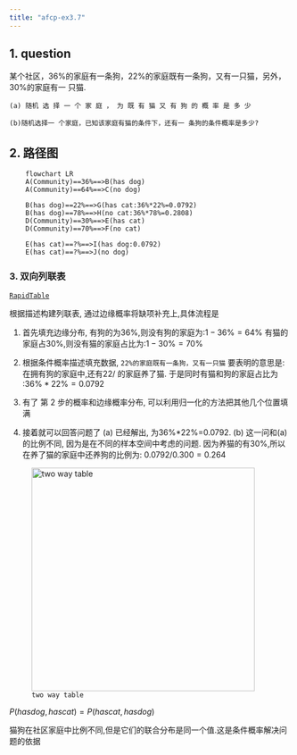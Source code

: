 ```yaml
---
title: "afcp-ex3.7"
---
```


## 1. question 

::: {.callout-note  collapse="true" title="Question"}
  某个社区，36%的家庭有一条狗，22%的家庭既有一条狗，又有一只猫，另外，30%的家庭有一 只猫.

    (a) 随机 选 择 一 个 家 庭 ， 为 既 有 猫 又 有 狗 的 概 率 是 多 少

    (b)随机选择一 个家庭，已知该家庭有猫的条件下，还有一 条狗的条件概率是多少?
:::

## 2. 路径图

```mermaid

    flowchart LR
    A(Community)==36%==>B(has dog)
    A(Community)==64%==>C(no dog)

    B(has dog)==22%==>G(has cat:36%*22%=0.0792)
    B(has dog)==78%==>H(no cat:36%*78%=0.2808)
    D(Community)==30%==>E(has cat)
    D(Community)==70%==>F(no cat)

    E(has cat)==?%==>I(has dog:0.0792)
    E(has cat)==?%==>J(no dog)

```

### 3. 双向列联表
::: {.callout-tip title="build two-way table in this page "}
 [`RapidTable`](https://www.rapidtables.com/tools/table-chart.html#)
:::
根据描述构建列联表, 通过边缘概率将缺项补充上,具体流程是

1.  首先填充边缘分布, 有狗的为$36 \%$,则没有狗的家庭为:$1-36 \%=64 \%$
     有猫的家庭占$30 \%$,则没有猫的家庭占比为:$1-30 \%=70 \%$
     
2. 根据条件概率描述填充数据,  `22%的家庭既有一条狗，又有一只猫`
    要表明的意思是: 在拥有狗的家庭中,还有$22 /%$
    的家庭养了猫.   于是同时有猫和狗的家庭占比为 :$36 \%*22 \%=0.0792$
     
3. 有了 第 2 步的概率和边缘概率分布, 可以利用归一化的方法把其他几个位置填满

4. 接着就可以回答问题了  (a) 已经解出, 为36%*22%=0.0792. (b)  这一问和(a)的比例不同, 因为是在不同的样本空间中考虑的问题. 
   因为养猫的有$30\%$,所以在养了猫的家庭中还养狗的比例为:  $0.0792/0.300=0.264$

![`two way table`](./images/ex3.17-1.jpeg){width=400}


::: {.callout-warning title="双向表的核心问题"}
   $P(hasdog,hascat)=P(hascat,hasdog)$

   猫狗在社区家庭中比例不同,但是它们的联合分布是同一个值.这是条件概率解决问题的依据
:::